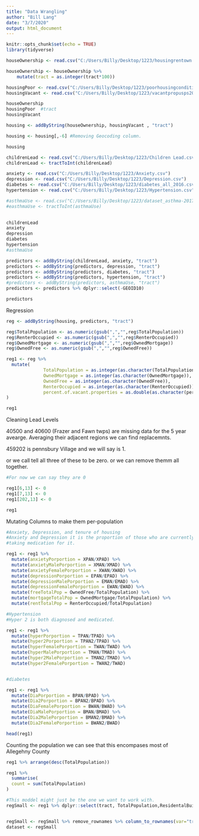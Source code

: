 ```yaml
---
title: "Data Wrangling"
author: "Bill Lang"
date: "3/7/2020"
output: html_document
---
```


```r
knitr::opts_chunk$set(echo = TRUE)
library(tidyverse)
```



```r
houseOwnership <- read.csv("C:/Users/Billy/Desktop/1223/housingrentown (1).csv")

houseOwnership <- houseOwnership %>% 
    mutate(tract = as.integer(tract*100))

housingPoor <- read.csv("C:/Users/Billy/Desktop/1223/poorhousingconditions.csv")
housingVacant <- read.csv("C:/Users/Billy/Desktop/1223/vacantpropusps2016q2.csv")

houseOwnership
housingPoor  #tract
housingVacant

housing <- addByString(houseOwnership, housingVacant , "tract")

housing <- housing[,-6] #Removing Geocoding column.

housing

```


```r

childrenLead <- read.csv("C:/Users/Billy/Desktop/1223/Children Lead.csv")
childrenLead <- tractToInt(childrenLead)

anxiety <- read.csv("C:/Users/Billy/Desktop/1223/Anxiety.csv")
depression <- read.csv("C:/Users/Billy/Desktop/1223/Depression.csv")
diabetes <- read.csv("C:/Users/Billy/Desktop/1223/diabetes_all_2016.csv")
hypertension <- read.csv("C:/Users/Billy/Desktop/1223/Hypertension.csv")

#asthmaUse <- read.csv("C:/Users/Billy/Desktop/1223/dataset_asthma-2017 (1).csv")
#easthmaUse <- tractToInt(asthmaUse)
 

childrenLead
anxiety
depression
diabetes
hypertension
#asthmaUse

predictors <- addByString(childrenLead, anxiety, "tract")
predictors <- addByString(predictors, depression, "tract")
predictors <- addByString(predictors, diabetes, "tract")
predictors <- addByString(predictors, hypertension, "tract")
#predictors <- addByString(predictors, asthmaUse, "tract")
predictors <- predictors %>% dplyr::select(-GEOID10)

predictors
```



Regression

```r
reg <- addByString(housing, predictors, "tract")

reg$TotalPopulation <- as.numeric(gsub(",","",reg$TotalPopulation))
reg$RenterOccupied <- as.numeric(gsub(",","",reg$RenterOccupied))
reg$OwnedMortgage <- as.numeric(gsub(",","",reg$OwnedMortgage))
reg$OwnedFree <- as.numeric(gsub(",","",reg$OwnedFree))

reg1 <- reg %>% 
  mutate(
              TotalPopulation = as.integer(as.character(TotalPopulation)),
              OwnedMortgage = as.integer(as.character(OwnedMortgage)),
              OwnedFree = as.integer(as.character(OwnedFree)),
              RenterOccupied = as.integer(as.character(RenterOccupied)),
              percent.of.vacant.properties = as.double(as.character(percent.of.vacant.properties))
)

reg1

```



Cleaning Lead Levels 

40500 and 40600 (Frazer and Fawn twps) are missing data for the 5 year avearge. Averaging their adjacent regions we can find replacemnts. 

459202 is pennsbury Village and we will say is 1.  

or we call tell all three of these to be zero.
or we can remove themm all together. 



```r
#For now we can say they are 0

reg1[6,13] <- 0
reg1[7,13] <- 0
reg1[202,13] <- 0

reg1
```


Mutating Columns to make them per-population

```r

#Anxiety, Depression, and tenure of housing 
#Anxiety and Depression it is the proportion of those who are currently 
#taking medication for it. 

reg1 <- reg1 %>% 
  mutate(anxietyPorportion = XPAN/XPAD) %>% 
  mutate(anxietyMalePorportion = XMAN/XMAD) %>% 
  mutate(anxietyFemalePorportion = XWAN/XWAD) %>% 
  mutate(depressionPorportion = EPAN/EPAD) %>% 
  mutate(depressionMalePorportion = EMAN/EMAD) %>% 
  mutate(depressionFemalePorportion = EWAN/EWAD) %>% 
  mutate(freeTotalPop = OwnedFree/TotalPopulation) %>% 
  mutate(mortgageTotalPop = OwnedMortgage/TotalPopulation) %>% 
  mutate(rentTotalPop = RenterOccupied/TotalPopulation) 

#Hypertension
#Hyper 2 is both diagnosed and medicated.

reg1 <- reg1 %>% 
  mutate(hyperPorportion = TPAN/TPAD) %>% 
  mutate(hyper2Porportion = TPAN2/TPAD) %>% 
  mutate(hyperFemalePorportion = TWAN/TWAD) %>% 
  mutate(hyperMalePorportion = TMAN/TMAD) %>% 
  mutate(hyper2MalePorportion = TMAN2/TMAD) %>% 
  mutate(hyper2FemalePorportion = TWAN2/TWAD)


#diabetes 

reg1 <- reg1 %>% 
  mutate(DiaPorportion = BPAN/BPAD) %>% 
  mutate(Dia2Porportion = BPAN2/BPAD) %>% 
  mutate(DiaFemalePorportion = BWAN/BWAD) %>% 
  mutate(DiaMalePorportion = BMAN/BMAD) %>% 
  mutate(Dia2MalePorportion = BMAN2/BMAD) %>% 
  mutate(Dia2FemalePorportion = BWAN2/BWAD)

head(reg1)
```

Counting the population we can see that this encompases most of Allegehny County

```r
reg1 %>% arrange(desc(TotalPopulation))

reg1 %>% 
  summarise(
  count = sum(TotalPopulation)
)
```


```r
#This moddel might just be the one we want to work with. 
regSmall <- reg1 %>% dplyr::select(tract, TotalPopulation,ResidentalBuildings, ResidentialVacancies, percent.of.vacant.properties, TotalPercentEBLL15_18, anxietyPorportion, anxietyMalePorportion, anxietyFemalePorportion, depressionPorportion, depressionMalePorportion, depressionFemalePorportion, rentTotalPop, hyperPorportion, hyper2Porportion, hyperFemalePorportion, hyperMalePorportion, hyper2MalePorportion,hyper2FemalePorportion,DiaPorportion, Dia2Porportion, DiaFemalePorportion, DiaMalePorportion, Dia2MalePorportion, Dia2FemalePorportion)


regSmall <- regSmall %>% remove_rownames %>% column_to_rownames(var="tract")
dataset <- regSmall
```
